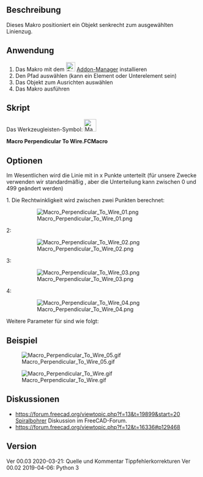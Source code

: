 <languages/>

{{Macro/de
|Name=Senkrecht zu Linienzug
|Icon=Macro_Perpendicular_To_Wire.png
|Description=Dieses Makro positioniert ein Objekt senkrecht zu einem ausgewählten Linienzug.
|Author=Mario52
|Version=00.03
|Date=2020-03-31
|FCVersion=Alle
|Download=[https://wiki.freecad.org/images/0/0c/Macro_Perpendicular_To_Wire.png Werkzeugleisten-Symbol].
}}

<span id="Description"></span>
==Beschreibung==

Dieses Makro positioniert ein Objekt senkrecht zum ausgewählten Linienzug.

<span id="Usage"></span>
==Anwendung== 

# Das Makro mit dem  [[Image:Std_AddonMgr.svg|24px|link=Std_AddonMgr]] [[Std_AddonMgr/de|Addon-Manager]] installieren
# Den Pfad auswählen (kann ein Element oder Unterelement sein)
# Das Objekt zum Ausrichten auswählen
# Das Makro ausführen

<span id="Script"></span>
==Skript==

Das Werkzeugleisten-Symbol: [[File:Macro Perpendicular To Wire.png|32px]]

'''Macro Perpendicular To Wire.FCMacro'''

{{MacroCode|code=
# -*- coding: utf-8 -*-
__title__   = "Macro Perpendicular To Wire"
__author__  = "Mario52"
__url__     = "https://wiki.freecad.org/Macro_Perpendicular_To_Wire"
__version__ = "00.03"
__date__    = "31/03/2020"

import Draft, Part

try:
    sel = FreeCADGui.Selection.getSelection()                               # Select an object
    
    lineSelected = FreeCADGui.Selection.getSelectionEx()[0].SubObjects[0]   # first object the Path object or SubObjects
    myCircle     = sel[1]                                                   # second object
    
    pointsDirection  = []
    
    pointsDirection = lineSelected.discretize(Number=500)                   # discretize the path line first selection
    
    v=pointsDirection[0].sub(pointsDirection[1])                            # avec vecteurs 1 et 2 (direction debut ligne)
    r=App.Rotation(App.Vector(0,0,1),v)
    
    pl=FreeCAD.Placement()                                                  # placement object
    pl.Rotation.Q = r.Q
    pl.Base = pointsDirection[0]
    myCircle.Placement = pl
    
    del pointsDirection[:]
    FreeCAD.ActiveDocument.recompute()
except Exception:
    print( "Select two objects. 1:The path 2:The object to align" )

}}

<span id="Options"></span>
==Optionen==

Im Wesentlichen wird die Linie mit {{incode|discretize()}} in x Punkte unterteilt (für unsere Zwecke verwenden wir standardmäßig {{incode|Number&#61;500}}, aber die Unterteilung kann zwischen  0 und 499 geändert werden)

{{Code|code=
    pointsDirection = lineSelected.Shape.discretize(Number=500)             # discretize the path line first selection
}}

1. Die Rechtwinkligkeit wird zwischen zwei Punkten berechnet:

{{Code|code=
v=pointsDirection[0].sub(pointsDirection[1])          # perpendicular of first > second point
}}

:[[File:Macro Perpendicular To Wire 01.png]]

2:

{{Code|code=
v=pointsDirection[-1].sub(pointsDirection[-2])       # perpendicular of last > before last point
pl.Base = pointsDirection[-1]                        # position base last point
}}

:[[File:Macro Perpendicular To Wire 02.png]]

3:

{{Code|code=
v=pointsDirection[100].sub(pointsDirection[101])   # perpendicular of point 100 > point 101
pl.Base = pointsDirection[100]                     # position base point 100
}}

:[[File:Macro Perpendicular To Wire 03.png]]

4:

{{Code|code=
v=pointsDirection[0].sub(pointsDirection[-1])         # perpendicular of first point > last point
pl.Base = pointsDirection[0]                          # position base first point
}}

:[[File:Macro Perpendicular To Wire 04.png]]

Weitere Parameter für {{incode|discretize()}} sind wie folgt:

{{Code|code=
# Discretizes the edge and returns a list of points.
# Forum thread: https://forum.freecad.org/viewtopic.php?f=12&t=16336#p129468
# The function accepts keywords as argument:
# discretize(Number=n) => gives a list of 'n' equidistant points
# discretize(QuasiNumber=n) => gives a list of 'n' quasi equidistant points (is faster than the method above)
# discretize(Distance=d) => gives a list of equidistant points with distance 'd'
# discretize(Deflection=d) => gives a list of points with a maximum deflection 'd' to the edge
# discretize(QuasiDeflection=d) => gives a list of points with a maximum deflection 'd' to the edge (faster)
# discretize(Angular=a,Curvature=c,[Minimum=m]) => gives a list of points with an angular deflection of 'a'
# and a curvature deflection of 'c'. Optionally a minimum number of points
# can be set which by default is set to 2.
}}

<span id="Example"></span>
==Beispiel==

[[File:Macro Perpendicular To Wire 05.gif]]

[[File:Macro Perpendicular To Wire.gif]]

<span id="Discussions"></span>
==Diskussionen==

* [[https://forum.freecad.org/viewtopic.php?f=13&t=19899&start=20 Spiralbohrer]] Diskussion im FreeCAD-Forum.
* https://forum.freecad.org/viewtopic.php?f=12&t=16336#p129468

==Version==

Ver 00.03 2020-03-21: Quelle und Kommentar Tippfehlerkorrekturen
Ver 00.02 2019-04-06: Python 3